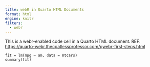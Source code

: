 ```yaml
---
title: webR in Quarto HTML Documents
format: html
engine: knitr
filters:
  - webr
---
```


This is a webr-enabled code cell in a Quarto HTML document.
REF:  <https://quarto-webr.thecoatlessprofessor.com/qwebr-first-steps.html>

```webr-r
fit = lm(mpg ~ am, data = mtcars)
summary(fit)
```
